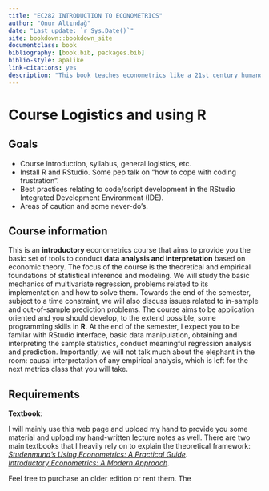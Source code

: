 ```yaml
--- 
title: "EC282 INTRODUCTION TO ECONOMETRICS"
author: "Onur Altındağ"
date: "Last update: `r Sys.Date()`"
site: bookdown::bookdown_site
documentclass: book
bibliography: [book.bib, packages.bib]
biblio-style: apalike
link-citations: yes
description: "This book teaches econometrics like a 21st century humanoid would want to learn it."
---
```



# Course Logistics and using R   


## Goals 

* Course introduction, syllabus, general logistics, etc. 
* Install R and RStudio. Some pep talk on "how to cope with coding frustration". 
* Best practices relating to code/script development in the RStudio Integrated Development Environment (IDE).
* Areas of caution and some never-do's. 

## Course information 

This is an **introductory** econometrics course that aims to provide you the basic set of tools to conduct **data analysis and interpretation** based on economic theory. The focus of the course is the theoretical and empirical foundations of statistical inference and modeling. We will study the basic mechanics of multivariate regression, problems related to its implementation and how to solve them. Towards the end of the semester, subject to a time constraint, we will also discuss issues related to in-sample and out-of-sample prediction problems. The course aims to be application oriented and you should develop, to the extend possible, some programming skills in **R**. At the end of the semester, I expect you to be familar with RStudio interface, basic data manipulation, obtaining and interpreting the sample statistics, conduct meaningful regression analysis and prediction. Importantly, we will not talk much about the elephant in the room: causal interpretation of any empirical analysis, which is left for the next metrics class that you will take.  

## Requirements 

**Textbook**: 

I will mainly use this web page and upload my hand to provide you some material and upload my hand-written lecture notes as well. There are two main textbooks that I heavily rely on to explain the theoretical framework: <br> 
[*Studenmund’s Using Econometrics:  A Practical Guide*](https://www.amazon.com/Using-Econometrics-Practical-Guide-7th/dp/013418274X). <br>
[*Introductory Econometrics: A Modern Approach*](https://www.amazon.com/Introductory-Econometrics-Modern-Approach-MindTap/dp/1337558869/ref=sr_1_3?crid=2NY3RCI1XN2JY&keywords=wooldridge+introductory+econometrics&qid=1578184923&s=books&sprefix=wooldri%2Cstripbooks%2C141&sr=1-3). <br>

Feel free to purchase an older edition or rent them. The 



